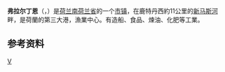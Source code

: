{{noteTA|G1=荷兰地名}}
{{Infobox settlement
<!-- See Template:Infobox settlement for additional fields and descriptions -->
<!-- Name and transliteration -->
| name                    = 弗拉尔丁恩
| native_name             = Vlaardingen
| settlement_type         =[[市镇_(荷兰)|市镇]]
<!-- Images, nickname, motto -->
| image_skyline           = Vlaardingen Oude haven.jpg
| image_alt               = 
| image_caption           = 弗拉尔丁恩中央的旧港
| image_flag              = Flag of Vlaardingen.svg
| flag_size               = 100x67px
| flag_alt                = 
| image_shield            = Coat of arms of Vlaardingen.svg
| shield_size             = 100x80px
| shield_alt              = 
| nickname                = Haringstad（鲱鱼城）
<!-- Maps, coordinates -->
| image_map               = Map - NL - Municipality code 0622 (2009).svg
| map_alt                 = Highlighted position of Vlaardingen in a municipal map of South Holland
| map_caption             = 弗拉尔丁恩在南荷兰省的位置
| coordinates             = {{coord|51|54|N|4|21|E|region:NL|display=inline,title}}
| coordinates_footnotes   = 
| subdivision_type        = [[世界政區索引|国家]]
| subdivision_name        = {{NL}}
| subdivision_type1       = [[荷蘭省份|省份]]
| subdivision_name1       = [[南荷兰省|南荷兰省]]
| government_footnotes    = <ref name="mayor_now">{{cite web
 |url = https://www.vlaardingen.nl/Bestuur_Organisatie/College_van_B_W/Samenstelling_B_W/Burgemeester_Annemiek_Jetten
 |title = Burgemeester Annemiek Jetten
 |trans-title = Mayor Annemiek Jetten
 |language = nl
 |publisher = Gemeente Vlaardingen
 |access-date = 2 May 2017
 |archive-date = 2019-01-25
 |archive-url = https://web.archive.org/web/20190125130946/https://www.vlaardingen.nl/Bestuur_Organisatie/College_van_B_W/Samenstelling_B_W/Burgemeester_Annemiek_Jetten
 }}</ref>
| governing_body          = 市议会
| leader_party            = [[工黨_(荷蘭)|PvdA]]
| leader_title            = 市长 (临时)
| leader_name             = {{ill|Annemiek Jetten|nl}}
<!-- Geographic information -->
| unit_pref               = Metric
<!-- ALL fields with measurements have automatic unit conversion -->
<!-- for references: use <ref> tags -->
| area_footnotes          = <ref>{{Dutch municipality total area|dataref}}</ref>
<!-- square kilometers -->
| area_total_km2          = {{Dutch municipality total area|Vlaardingen}}
| area_land_km2           = {{Dutch municipality land area|Vlaardingen}}
| area_water_km2          = {{Dutch municipality water area|Vlaardingen}}
| elevation_footnotes     = <ref name="AHN">{{cite web
 |url = http://www.ahn.nl/postcodetool
 |title = Postcodetool for 3133AV
 |language = nl
 |author = <!--Staff writer(s); no by-line.-->
 |work = Actueel Hoogtebestand Nederland
 |publisher = Het Waterschapshuis
 |access-date = 25 August 2013
 |archive-date = 2013-09-21
 |archive-url = https://web.archive.org/web/20130921053543/http://www.ahn.nl/postcodetool
 |dead-url = no
 }}</ref>
| elevation_m             = 1
| elevation_max_footnotes = <!-- for references: use <ref> tags -->
| elevation_max_m         =
| elevation_min_footnotes = <!-- for references: use <ref> tags -->
| elevation_min_m         =
<!-- Population, demographics -->
| population_footnotes    = <ref>{{Dutch municipality population|dataref}}</ref>
| population_total        = {{Dutch municipality population|Vlaardingen}}
| population_as_of        = {{MONTHNAME|{{Dutch municipality population|popbasemonth}}}} {{Dutch municipality population|popbaseyear}}
| population_density_km2  = {{Dutch municipality population density|Vlaardingen}} <!-- For automatic calculation: auto-->
| population_demonym      = Vlaardinger
<!-- Other information -->
| timezone1               = [[欧洲中部时间|CET]]
| utc_offset1             = +1
| timezone1_DST           = [[欧洲中部夏令时间|CEST]]
| utc_offset1_DST         = +2
| postal_code_type        = 邮政编码
| postal_code             = 3130–3138
| area_code_type          = 电话区号
| area_code               = 010
| website                 = {{URL|1=http://www.vlaardingen.nl}}
| footnotes               =
}}
'''弗拉尔丁恩'''（{{lang-nl|Vlaardingen}}，{{IPA-nl|ˈvlaːrdɪŋə(n)|lang|Nl-Vlaardingen.ogg}}）是[[荷兰|荷兰]][[南荷兰省|南荷兰省]]的一个[[市镇_(荷兰)|市镇]]，在鹿特丹西約11公里的[[新马斯河|新马斯河]]畔，是荷蘭的第三大港，漁業中心。有造船、食品、煉油、化肥等工業。

== 参考资料 ==
{{Reflist}}

{{Netherlands-geo-stub}}
{{Authority control}}
{{South Holland Province}}
[[Category:南荷兰省城市|V]]